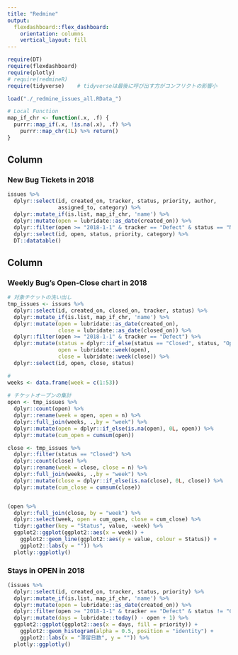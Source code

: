 ---
title: "Redmine"
output: 
  flexdashboard::flex_dashboard:
    orientation: columns
    vertical_layout: fill
---

```{r setup, include=FALSE}
require(DT)
require(flexdashboard)
require(plotly)
# require(redmineR)
require(tidyverse)    # tidyverseは最後に呼び出す方がコンフリクトの影響小

load("./_redmine_issues_all.RData_")

# Local Function
map_if_chr <- function(.x, .f) {
  purrr::map_if(.x, !is.na(.x), .f) %>% 
    purrr::map_chr(1L) %>% return()
}
```

Column {data-width=650}
-----------------------------------------------------------------------

### **New** Bug Tickets in 2018

```{r, echo=FALSE}
issues %>% 
  dplyr::select(id, created_on, tracker, status, priority, author, 
                assigned_to, category) %>% 
  dplyr::mutate_if(is.list, map_if_chr, 'name') %>% 
  dplyr::mutate(open = lubridate::as_date(created_on)) %>% 
  dplyr::filter(open >= "2018-1-1" & tracker == "Defect" & status == "New") %>% 
  dplyr::select(id, open, status, priority, category) %>% 
  DT::datatable()
```

Column {data-width=350}
-----------------------------------------------------------------------

### Weekly Bug's Open-Close chart in 2018

```{r}
# 対象チケットの洗い出し
tmp_issues <- issues %>%
  dplyr::select(id, created_on, closed_on, tracker, status) %>% 
  dplyr::mutate_if(is.list, map_if_chr, 'name') %>% 
  dplyr::mutate(open = lubridate::as_date(created_on),
                close = lubridate::as_date(closed_on)) %>% 
  dplyr::filter(open >= "2018-1-1" & tracker == "Defect") %>% 
  dplyr::mutate(status = dplyr::if_else(status == "Closed", status, "Open"),
                open = lubridate::week(open),
                close = lubridate::week(close)) %>% 
  dplyr::select(id, open, close, status)

# 
weeks <- data.frame(week = c(1:53))
                    
# チケットオープンの集計
open <- tmp_issues %>% 
  dplyr::count(open) %>% 
  dplyr::rename(week = open, open = n) %>% 
  dplyr::full_join(weeks, .,by = "week") %>% 
  dplyr::mutate(open = dplyr::if_else(is.na(open), 0L, open)) %>% 
  dplyr::mutate(cum_open = cumsum(open)) 

close <- tmp_issues %>% 
  dplyr::filter(status == "Closed") %>% 
  dplyr::count(close) %>% 
  dplyr::rename(week = close, close = n) %>% 
  dplyr::full_join(weeks, .,by = "week") %>% 
  dplyr::mutate(close = dplyr::if_else(is.na(close), 0L, close)) %>% 
  dplyr::mutate(cum_close = cumsum(close)) 


(open %>% 
  dplyr::full_join(close, by = "week") %>% 
  dplyr::select(week, open = cum_open, close = cum_close) %>% 
  tidyr::gather(key = "Status", value, -week) %>% 
  ggplot2::ggplot(ggplot2::aes(x = week)) + 
    ggplot2::geom_line(ggplot2::aes(y = value, colour = Status)) + 
    ggplot2::labs(y = "")) %>% 
  plotly::ggplotly()
```

### Stays in **OPEN** in 2018

```{r, message = FALSE, warning=FALSE}
(issues %>% 
  dplyr::select(id, created_on, tracker, status, priority) %>% 
  dplyr::mutate_if(is.list, map_if_chr, 'name') %>% 
  dplyr::mutate(open = lubridate::as_date(created_on)) %>% 
  dplyr::filter(open >= "2018-1-1" & tracker == "Defect" & status != "Closed") %>% 
  dplyr::mutate(days = lubridate::today() - open + 1) %>% 
  ggplot2::ggplot(ggplot2::aes(x = days, fill = priority)) + 
    ggplot2::geom_histogram(alpha = 0.5, position = "identity") + 
    ggplot2::labs(x = "滞留日数", y = "")) %>% 
  plotly::ggplotly()
```


